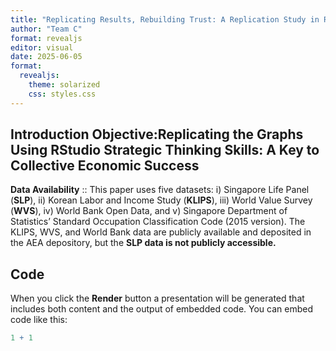---
title: "Replicating Results, Rebuilding Trust: A Replication Study in R"
author: "Team C"
format: revealjs
editor: visual
date: 2025-06-05
format:
  revealjs:
    theme: solarized
    css: styles.css
---

## **Introduction**  Objective:Replicating the Graphs Using RStudio Strategic Thinking Skills: A Key to Collective Economic Success

**Data Availability** :: This paper uses five datasets: i) Singapore Life Panel (**SLP**), ii) Korean Labor and Income Study (**KLIPS**), iii) World Value Survey (**WVS**), iv) World Bank Open Data, and v) Singapore Department of Statistics’ Standard Occupation Classification Code (2015 version). The KLIPS, WVS, and World Bank data are publicly available and deposited in the AEA depository, but the **SLP data is not publicly accessible.**

## Code

When you click the **Render** button a presentation will be generated that includes both content and the output of embedded code. You can embed code like this:

```{r}
1 + 1
```
